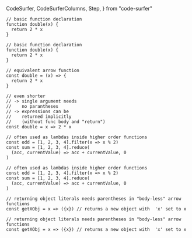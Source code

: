   CodeSurfer,
  CodeSurferColumns,
  Step,
} from "code-surfer"

<CodeSurfer>

```tsx showNumbers title="Arrow Functions"
// basic function declaration
function double(x) {
  return 2 * x
}
```

```tsx title="Arrow Functions"
// basic function declaration
function double(x) {
  return 2 * x
}

// equivalent arrow function
const double = (x) => {
  return 2 * x
}
```

```tsx title="Arrow Functions"
// even shorter
// -> single argument needs
//    no parantheses
// -> expressions can be
//    returned implicitly
//    (without func body and "return")
const double = x => 2 * x
```

```tsx title="Arrow Functions"
// often used as lambdas inside higher order functions
const odd = [1, 2, 3, 4].filter(x => x % 2)
const sum = [1, 2, 3, 4].reduce(
  (acc, currentValue) => acc + currentValue, 0
)
```

```tsx 2[33:42],4 title="Arrow Functions"
// often used as lambdas inside higher order functions
const odd = [1, 2, 3, 4].filter(x => x % 2)
const sum = [1, 2, 3, 4].reduce(
  (acc, currentValue) => acc + currentValue, 0
)
```

```tsx title="Arrow Functions"
// returning object literals needs parentheses in "body-less" arrow functions
const getXObj = x => ({x}) // returns a new object with  'x' set to x
```

```tsx 2[16:27] title="Arrow Functions"
// returning object literals needs parentheses in "body-less" arrow functions
const getXObj = x => ({x}) // returns a new object with  'x' set to x
```

</CodeSurfer>
